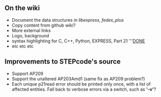 == On the wiki ==
* Document the data structures in ''libexpress'', ''fedex_plus''
* Copy content from github wiki?
* More external links
* Logo, background
* syntax highlighting for C, C++, Python, EXPRESS, Part 21 '''[[Test code page|DONE]]
* etc etc etc

== Improvements to STEPcode's source ==
* Support AP209
* Support the unaltered AP203Amd1 (same fix as AP209 problem?)
* Each unique p21read error should be printed only once, with a list of affected entities. Fall back to verbose errors via a switch, such as ''' '-v' '''?